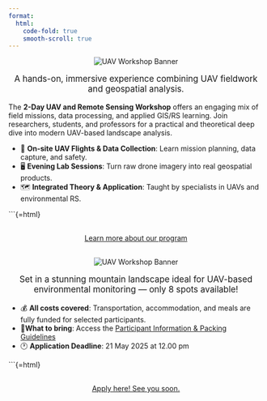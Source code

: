 ---
format:
  html:
    code-fold: true
    smooth-scroll: true
---


<div style="text-align: center;">
  <img src="img/uavbanner.png" alt="UAV Workshop Banner" style="max-width: 100%; height: auto; object-fit: contain;" />
   <p style="margin-top: 1rem; font-size: 1.2em; color: inherit;">
      A hands-on, immersive experience combining UAV fieldwork and geospatial analysis.
  </p>
</div>

The **2-Day UAV and Remote Sensing Workshop** offers an engaging mix of field missions, data processing, and applied GIS/RS learning. Join researchers, students, and professors for a practical and theoretical deep dive into modern UAV-based landscape analysis.

- 🚁 **On-site UAV Flights & Data Collection**: Learn mission planning, data capture, and safety.
- 🖥️ **Evening Lab Sessions**: Turn raw drone imagery into real geospatial products.
- 🗺️ **Integrated Theory & Application**: Taught by specialists in UAVs and environmental RS.

```{=html}
<div style="margin: 30px; text-align: center;">
<a class="btn btn-primary" href="https://universityofbergen-my.sharepoint.com/:w:/g/personal/augusto_naschimento_uib_no/ETD_4e4jF-BEu5_1W0Ko50wBoKnVWTsK0FMe_Yolk5FJ6w?e=cVGPSb" role="button" target="_blank" style="padding: 15px 30px;">Learn more about our program</a>
</div>

<div style="text-align: center;">
  <img src="img/uavbanner2.png" alt="UAV Workshop Banner" style="max-width: 100%; height: auto; object-fit: contain;" />
  <p style="margin-top: 1rem; font-size: 1.2em; color: inherit;">
      Set in a stunning mountain landscape ideal for UAV-based environmental monitoring — only 8 spots available!
  </p>
</div>

- 💰 **All costs covered**: Transportation, accommodation, and meals are fully funded for selected participants.  
- 🎒**What to bring**: Access the [Participant Information & Packing Guidelines](https://universityofbergen-my.sharepoint.com/:w:/g/personal/augusto_naschimento_uib_no/ESC08QLBhH5FneijJykOa30BWwxsNNu_xNe6Z1JbyxeZlg?e=migpkM)
- 🕐 **Application Deadline**: 21 May 2025 at 12.00 pm

```{=html}
<div style="margin: 30px; text-align: center;">
<a class="btn btn-primary" href="https://forms.office.com/e/28iUi772Mu" role="button" target="_blank" style="padding: 15px 30px;">Apply here! See you soon.</a>
</div>